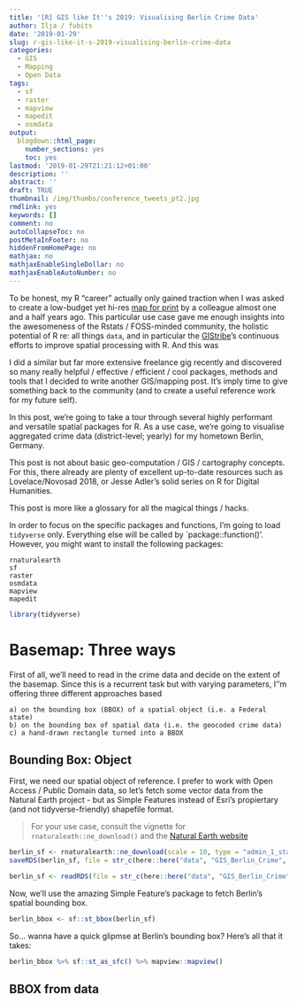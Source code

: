 ```yaml
---
title: '[R] GIS like It''s 2019: Visualising Berlin Crime Data'
author: Ilja / fubits
date: '2019-01-29'
slug: r-gis-like-it-s-2019-visualising-berlin-crime-data
categories:
  - GIS
  - Mapping
  - Open Data
tags:
  - sf
  - raster
  - mapview
  - mapedit
  - osmdata
output:
  blogdown::html_page:
    number_sections: yes
    toc: yes
lastmod: '2019-01-29T21:21:12+01:00'
description: ''
abstract: ''
draft: TRUE
thumbnail: /img/thumbs/conference_tweets_pt2.jpg
rmdlink: yes
keywords: []
comment: no
autoCollapseToc: no
postMetaInFooter: no
hiddenFromHomePage: no
mathjax: no
mathjaxEnableSingleDollar: no
mathjaxEnableAutoNumber: no
---
```


To be honest, my R "career" actually only gained traction when I was asked to create a low-budget yet hi-res [map for print]() by a colleague almost one and a half years ago. This particular use case gave me enough insights into the awesomeness of the Rstats / FOSS-minded community, the holistic potential of R re: all things `data`, and in particular the [GIStribe](https://www.twitter.com/#GIStribe){target="_blank"}'s continuous efforts to improve spatial processing with R. And this was 

I did a similar but far more extensive freelance gig recently and discovered so many really helpful / effective / efficient / cool packages, methods and tools that I decided to write another GIS/mapping post. It's imply time to give something back to the community (and to create a useful reference work for my future self).

In this post, we're going to take a tour through several highly performant and versatile spatial packages for R. As a use case, we're going to visualise aggregated crime data (district-level; yearly) for my hometown Berlin, Germany.

This post is not about basic geo-computation / GIS / cartography concepts. For this, there already are plenty of excellent up-to-date resources such as Lovelace/Novosad 2018, or Jesse Adler's solid series on R for Digital Humanities.

This post is more like a glossary for all the magical things / hacks.

In order to focus on the specific packages and functions, I'm going to load `tidyverse` only. Everything else will be called by `package::function()'. However, you might want to install the following packages:

    rnaturalearth
    sf
    raster
    osmdata
    mapview
    mapedit
    
```r
library(tidyverse)
```


# Basemap: Three ways

First of all, we'll need to read in the crime data and decide on the extent of the basemap. Since this is a recurrent task but with varying parameters, I''m offering three different approaches based 

    a) on the bounding box (BBOX) of a spatial object (i.e. a Federal state)
    b) on the bounding box of spatial data (i.e. the geocoded crime data)
    c) a hand-drawn rectangle turned into a BBOX
    
## Bounding Box: Object

First, we need our spatial object of reference. I prefer to work with Open Access / Public Domain data, so let's fetch some vector data from the Natural Earth project - but as Simple Features instead of Esri's propiertary (and not tidyverse-friendly) shapefile format.

> For your use case, consult the vignette for `rnaturaleath::ne_download()` and the [Natural Earth website](https://www.naturalearthdata.com/downloads/){target="_blank"}

```r
berlin_sf <- rnaturalearth::ne_download(scale = 10, type = "admin_1_states_provinces", category = "cultural", returnclass = "sf")
saveRDS(berlin_sf, file = str_c(here::here("data", "GIS_Berlin_Crime", "/"), "substates10.rds"))
```

```r
berlin_sf <- readRDS(file = str_c(here::here("data", "GIS_Berlin_Crime"), "/", "substates10.rds"))
```

Now, we'll use the amazing Simple Feature's package to fetch Berlin's spatial bounding box.

```r
berlin_bbox <- sf::st_bbox(berlin_sf)
```

So... wanna have a quick glipmse at Berlin's bounding box? Here's all that it takes:

```r
berlin_bbox %>% sf::st_as_sfc() %>% mapview::mapview()
```

## BBOX from data
